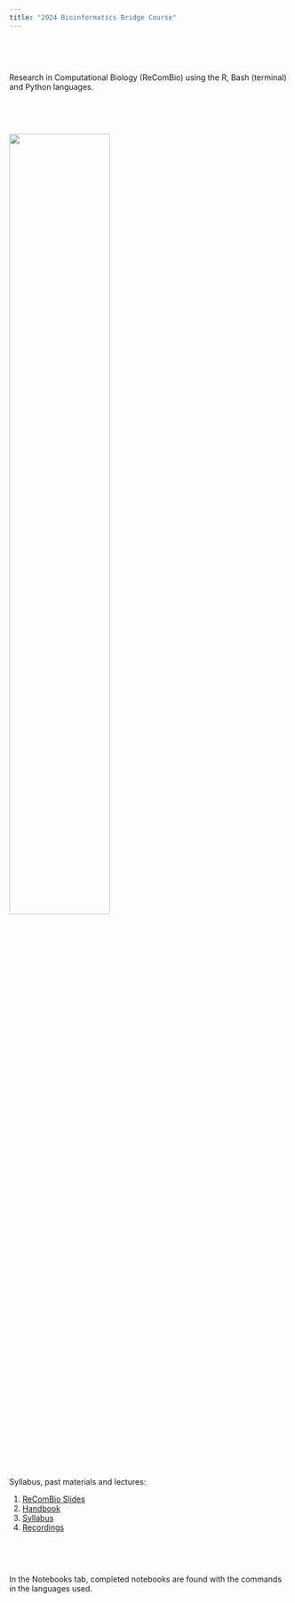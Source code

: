 ```yaml
---
title: "2024 Bioinformatics Bridge Course"
---
```


\

\

Research in Computational Biology (ReComBio) using the R, Bash (terminal) and Python languages.

\

\

<img src="images/dna computer.png" style="width:60%">

\

\

Syllabus, past materials and lectures:

1) [ReComBio Slides](https://docs.google.com/presentation/d/12SRZvPIyyqakpi4PASBkZc0hAlBhHBzw/edit#slide=id.g27b02d68e23_5_0)
2) [Handbook](https://docs.google.com/document/d/1XHYrNRx9sr5xK36HkWd4VQZsryg02nmjvFdPoCT46eA/edit?usp=sharing)
3) [Syllabus](https://docs.google.com/document/d/1exFE51IzsbckTSWEVHKBIMA1Gts4Mi_H/edit)
4) [Recordings](recordings.html)

\

\

In the Notebooks tab, completed notebooks are found with the commands in the languages used.


